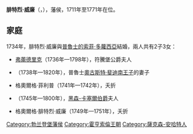 {{Multiple issues|
{{Expand language|1=en|time=2021-01-19T06:22:43+00:00}}
{{Unreferenced|time=2021-01-19T06:22:43+00:00}}
}}
{{Infobox noble
| name        = 腓特烈·威廉
| image       = Frederick William, Margrave of Brandenburg-Schwedt.jpg
| succession  = 布蘭登堡-施韋特藩侯
| reign       = 1711年 — 1771年
| predecessor = [[菲利普·威廉_(布蘭登堡-施韋特)|菲利普·威廉]]
| successor   = [[腓特烈·海因里希_(布蘭登堡-施韋特)|腓特烈·海因里希]]
| birth_date  = {{birth_date|1700|11|17|df=yes}}
| birth_place = [[奧拉寧鮑姆-沃利茨|奧拉寧鮑姆-沃利茨]]
| death_date  = {{death date and age|1771|3|4|1700|11|17|df=y}}
| death_place = {{le|斯否布尼察|Swobnica}}
| noble family= [[霍亨索倫王朝|霍亨索倫王朝]]
| father      = [[菲利普·威廉_(布蘭登堡-施韋特)|布蘭登堡-施韋特藩侯菲利普·威廉]]
| mother      = [[安哈特-德紹的約翰娜·夏洛特|安哈特-德紹的約翰娜·夏洛特]]
}}
'''腓特烈·威廉'''（{{lang-de|Friedrich Wilhelm}}，{{bd|1700年|11月17日|1771年|3月4日}}），{{le|布蘭登堡-施韋特|Brandenburg-Schwedt}}藩侯，1711年至1771年在位。

== 家庭 ==
1734年，腓特烈·威廉與[[普魯士的索菲·多蘿西亞|普魯士的索菲·多蘿西亞]]結婚，兩人共有2子3女：
* [[布蘭登堡-施韋特的弗蕾德里克|弗蕾德里克]]（1736年—1798年），符騰堡公爵夫人
* {{le|安娜·伊莉莎白·路易絲|Princess Anna Elisabeth Louise of Brandenburg-Schwedt}}（1738年—1820年），普魯士[[普魯士的奧古斯特·斐迪南|奧古斯特·斐迪南王子]]的妻子
* 格奧爾格·菲利普（1741年—1742年），夭折
* {{le|布蘭登堡-施韋特的菲律賓|Margravine Philippine of Brandenburg-Schwedt|菲律賓}}（1745年—1800年），[[腓特烈二世_(黑森-卡塞爾)|黑森-卡塞爾伯爵]]夫人
* 格奧爾格·腓特烈·威廉（1749年—1751年），夭折

{{DEFAULTSORT: Friedrich Wilhelm}}
[[Category:勃兰登堡藩侯|Category:勃兰登堡藩侯]]
[[Category:霍亨索倫王朝|Category:霍亨索倫王朝]]
[[Category:薩克森-安哈特人|Category:薩克森-安哈特人]]